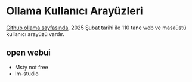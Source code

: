 # Ollama Kullanıcı Arayüzleri 

[Github ollama sayfasında](https://github.com/ollama/ollama#web--desktop), 2025 Şubat tarihi ile 110 tane web ve masaüstü kullanıcı arayüzü vardır.

## open webui


- Msty not free
- lm-studio
